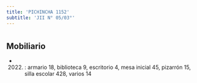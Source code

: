 ```yaml
---
title: 'PICHINCHA 1152'
subtitle: 'JII N° 05/03°'
---
```


#


## Mobiliario

*  (2022) : armario 18, biblioteca 9, escritorio 4, mesa inicial 45, pizarrón 15, silla escolar 428, varios 14 



